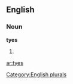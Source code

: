 ==English==

===Noun===
'''tyes'''

# {{plural of|[[tye]]}}

[[Category:English plurals]]

[[ar:tyes]]
